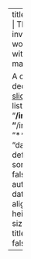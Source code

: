 ---
title: "Talks"
description: |
  This is a home for invited talks and workshops, each linked with accompanying materials.
  
  A collection of slide decks can be found at [slides.silviacanelon.com](https://slides.silviacanelon.com)
listing: 
  contents: 
    - "**/index.qmd"
    - "**/index.markdown"
    - "**/index.md"
  sort: "date desc"
  type: default
  categories: false
  sort-ui: false
  filter-ui: false
  fields: [title, author, categories, date, image]
  image-align: left
  # image-height: 10em
  page-size: 5
page-layout: full
title-block-banner: false
---